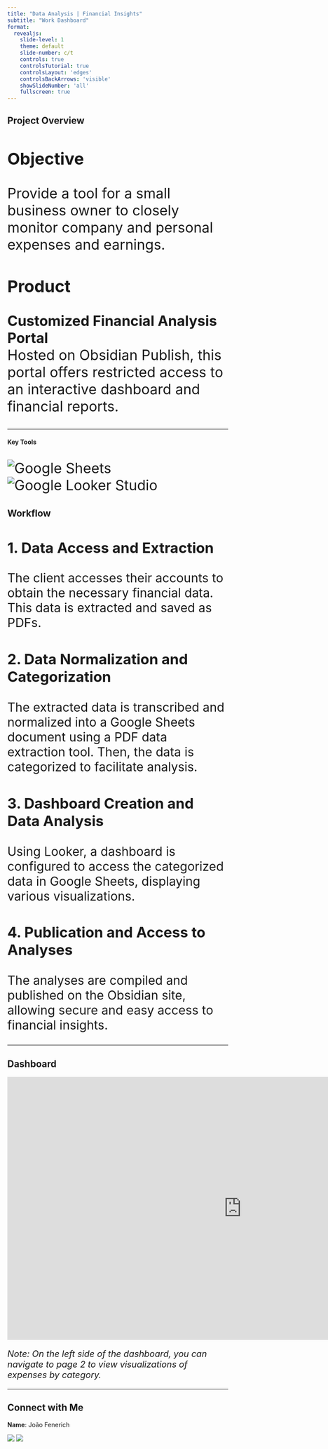 ```yaml
---
title: "Data Analysis | Financial Insights"
subtitle: "Work Dashboard"
format: 
  revealjs:
    slide-level: 1
    theme: default
    slide-number: c/t
    controls: true
    controlsTutorial: true
    controlsLayout: 'edges'
    controlsBackArrows: 'visible'
    showSlideNumber: 'all'
    fullscreen: true
---
```

## Project Overview

<div style="font-size:32px">

### Objective
Provide a tool for a small business owner to closely monitor company and personal expenses and earnings.

### Product
**Customized Financial Analysis Portal**  
Hosted on Obsidian Publish, this portal offers restricted access to an interactive dashboard and financial reports.

</div>

---

#### Key Tools

<div style="font-size:32px">

![Google Sheets](https://img.shields.io/badge/Google%20Sheets-34A853.svg?style=for-the-badge&logo=Google-Sheets&logoColor=white) 
![Google Looker Studio](https://img.shields.io/badge/Looker-4285F4.svg?style=for-the-badge&logo=Looker&logoColor=white)

</div>


## Workflow

<div style="font-size:28px">

### 1. Data Access and Extraction
The client accesses their accounts to obtain the necessary financial data. This data is extracted and saved as PDFs.

### 2. Data Normalization and Categorization
The extracted data is transcribed and normalized into a Google Sheets document using a PDF data extraction tool. Then, the data is categorized to facilitate analysis.

### 3. Dashboard Creation and Data Analysis
Using Looker, a dashboard is configured to access the categorized data in Google Sheets, displaying various visualizations.

### 4. Publication and Access to Analyses
The analyses are compiled and published on the Obsidian site, allowing secure and easy access to financial insights.

</div>

---

## Dashboard

<div style="font-size:32px">

<iframe width="1068" height="600" src="https://lookerstudio.google.com/embed/reporting/9a66cfca-32bd-4208-94a7-2c0dc54d0c53/page/XhZrD" frameborder="0" style="border:0" allowfullscreen sandbox="allow-storage-access-by-user-activation allow-scripts allow-same-origin allow-popups allow-popups-to-escape-sandbox"></iframe>

<div style="font-size:20px; margin-top:10px;">
*Note: On the left side of the dashboard, you can navigate to page 2 to view visualizations of expenses by category.*
</div>
</div>


---

## Connect with Me

<div style="justify-content: center; align-items: center; height: 100%;">

**Name**: João Fenerich

[![](https://img.shields.io/badge/GitHub-100000?style=for-the-badge&logo=github&logoColor=white)](https://github.com/jlfenerich) 
[![](https://img.shields.io/badge/LinkedIn-0077B5?style=for-the-badge&logo=linkedin&logoColor=white)](https://linkedin.com/in/jlafenerich)

</div>
